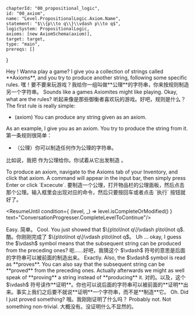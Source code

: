 

	chapterId: "00_propositional_logic",
	id: "00_axiom",
	name: "Level.PropositionalLogic.Axiom.Name",
	statement: "$\\{p\\to q\\}\\vdash p\\to q$",
	logicSystem: PropositionalLogic,
	axioms: [new AxiomSchema(axiom)],
	target: target,
	type: "main",
	prereqs: []
}


<ConversationProgresser>

<Speak speaker="sapphire">
<LocalizedMarkdown locale="en">
Hey <Star/>! Wanna play a game? I give you a collection of strings called **Axioms**, and you try to produce another string, following some specific rules. 
</LocalizedMarkdown>
<LocalizedMarkdown locale="zh">
嘿<Star/>！要不要来玩游戏？我给你一组叫做**公理**的字符串，你来按规则制造另一个字符串。
</LocalizedMarkdown>
</Speak>

<Speak speaker="star">
<LocalizedMarkdown locale="en">
Sounds like a games Axiomites might like playing. Okay, what are the rules? 
</LocalizedMarkdown>
<LocalizedMarkdown locale="zh">
听起来像是那些御衡者喜欢玩的游戏。好吧，规则是什么？
</LocalizedMarkdown>
</Speak>

<Speak speaker="sapphire">
<LocalizedMarkdown locale="en">
The first rule is really simple: 

- (axiom) You can produce any string given as an axiom. 

As an example, I give you <FormulaLatex formula={meta.target}/> as an axiom. You try to produce the string <FormulaLatex formula={meta.target}/> from it. 
</LocalizedMarkdown>
<LocalizedMarkdown locale="zh">
第一条规则很简单：

- （公理）你可以制造任何作为公理的字符串。

比如说，我把 <FormulaLatex formula={meta.target}/> 作为公理给你。你试着从它出发制造 <FormulaLatex formula={meta.target}/>。
</LocalizedMarkdown>
</Speak>

<Speak speaker="author">
<LocalizedMarkdown locale="en">
To produce an axiom, navigate to the Axioms tab of your Inventory, and click that axiom. A command will appear in the input bar, then simply press Enter or click `Excecute`. 
</LocalizedMarkdown>
<LocalizedMarkdown locale="zh">
要制造一个公理，打开物品栏的公理面板，然后点击那个公理。输入框里会出现对应的命令，然后只要按回车或者点击 `执行` 按钮就好了。 
</LocalizedMarkdown>
</Speak>

<ResumeUntil condition={ (level, _) => level.isCompleteOrModified() } text="ConversationProgresser.CompleteLevelToContinue"/>

<Speak speaker="star">
<LocalizedMarkdown locale="en">
Easy. 
</LocalizedMarkdown>
<LocalizedMarkdown locale="zh">
简单。
</LocalizedMarkdown>
</Speak>

<Speak speaker="sapphire">
<LocalizedMarkdown locale="en">
Cool. You just showed that $\{p\to\lnot q\}\vdash p\to\lnot q$. 
</LocalizedMarkdown>
<LocalizedMarkdown locale="zh">
酷。你刚刚完成了 $\{p\to\lnot q\}\vdash p\to\lnot q$。
</LocalizedMarkdown>
</Speak>

<Speak speaker="star">
<LocalizedMarkdown locale="en">
Uh ... okay, I guess the $\vdash$ symbol means that the subsequent string can be produced from the preceding ones? 
</LocalizedMarkdown>
<LocalizedMarkdown locale="zh">
呃……好吧，我猜这个 $\vdash$ 符号的意思是后面的字符串可以被前面的制造出来。
</LocalizedMarkdown>
</Speak>

<Speak speaker="sapphire">
<LocalizedMarkdown locale="en">
Exactly. Also, the $\vdash$ symbol is read as **proves**. You can also say that the subsequent string can be **proved** from the preceding ones. Actually afterwards we might as well speak of **proving** a string instead of **producing** it. 
</LocalizedMarkdown>
<LocalizedMarkdown locale="zh">
对的。以及，这个 $\vdash$ 符号读作**证明**。你也可以说后面的字符串可以被前面的**证明**出来。事实上我们之后要不就说**证明**一个字符串，而不是**制造**它。
</LocalizedMarkdown>
</Speak>

<Speak speaker="star">
<LocalizedMarkdown locale="en">
Oh. Did I just proved something? 
</LocalizedMarkdown>
<LocalizedMarkdown locale="zh">
哦。我刚刚证明了什么吗？
</LocalizedMarkdown>
</Speak>

<Speak speaker="sapphire">
<LocalizedMarkdown locale="en">
Probably not. Not something non-trivial. 
</LocalizedMarkdown>
<LocalizedMarkdown locale="zh">
大概没有。没证明什么不显然的。
</LocalizedMarkdown>
</Speak>

</ConversationProgresser>
